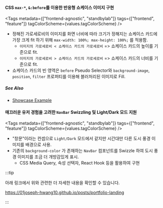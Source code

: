 
#### CSS `max-*`, `&:before`를 이용한 반응형 쇼케이스 이미지 구현

<Tags
  metadata={["frontend-agnostic", "standbylab"]}
  tags={["frontend", "feature"]}
  tagColorScheme={values.tagColorScheme}
/>

- 정해진 가로세로비의 이미지를 화면 너비에 따라 크기가 정해지는 쇼케이스 카드에 가장 크게 fit 하기 위해 `max-width: 100%; max-height: 100%;` 를 적용함.
  - `이미지의 가로세로비 < 쇼케이스 카드의 가로세로비` => 쇼케이스 카드의 높이를 기준으로 fit.
  - `이미지의 가로세로비 > 쇼케이스 카드의 가로세로비` => 쇼케이스 카드의 너비를 기준으로 fit.
- 쇼케이스 카드의 빈 영역은 `before` Pseudo Selector와 `background-image`, `position`, `filter` 프로퍼티를 이용해 블러처리된 이미지로 Fill.

##### See Also

- [Showcase Example](https://01joseph-hwang10.github.io/#Projects)

#### 매끄러운 유저 경험을 고려한 `NavBar` Swizzling 및 Light/Dark 모드 지원

<Tags
  metadata={["frontend-agnostic", "standbylab"]}
  tags={["frontend", "feature"]}
  tagColorScheme={values.tagColorScheme}
/>

- "창문"이라는 컨셉으로 `Light/Dark` 모드에서 같지만 시간대만 다른 도시 풍경 이미지를 배경으로 사용.
- 기존의 `background-color` 가 존재하는 `NavBar` 컴포넌트를 Swizzle 하여 도시 풍경 이미지를 조금 더 개방감있게 표시.
  - CSS Media Query, 속성 선택자, React Hook 등을 활용하여 구현

:::tip

아래 링크에서 위와 관련한 더 자세한 내용을 확인할 수 있습니다.

https://01joseph-hwang10.github.io/posts/portfolio-landing

:::
